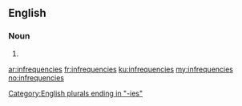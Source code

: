 ==English==

===Noun===
{{head|en|plural}}

# {{plural of|infrequency|lang=en}}

[[Category:English plurals ending in "-ies"]]

[[ar:infrequencies]]
[[fr:infrequencies]]
[[ku:infrequencies]]
[[my:infrequencies]]
[[no:infrequencies]]